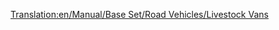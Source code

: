 [[Translation:en/Manual/Base Set/Road Vehicles/Livestock Vans]]
{{hu/Navbox Közúti járművek}}
{{hu/Közúti járművek|name     = Talbott állatszállító
  |img      =en/Talbott Livestock Van.png|price    = £4,305 ($8,610) 
  |speed    = 30 mph (48 km/h)
  |annual   = £421 ($842)
  |designed = 1935
  |life     = 15
  |capacity = 14 [[hu/Manual/Base Set/Cargos/Állat|állat]]
}}
{{hu/Közúti járművek|name     = Uhl állatszállító
  |img      =en/Uhl Livestock Van.png|price    = £5,330 ($10,660)  
  |speed    = 55 mph (88 km/h)
  |annual   = £787 ($1,574)
  |designed = 1980
  |life     = 15
  |capacity = 16 [[hu/Manual/Base Set/Cargos/Állat|állat]]
}}
{{hu/Közúti járművek|name     = Foster állatszállító
  |img      =en/Foster Livestock Van.png|price    = £5,740 ($11,480) 
  |speed    = 70 mph (112 km/h)
  |annual   = £1,125 ($2,250)
  |designed = 2022
  |life     = 15
  |capacity = 18 [[hu/Manual/Base Set/Cargos/Állat|állat]]
}}